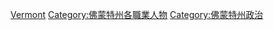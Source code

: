 {{Commons category|Politicians of Vermont}}
[[Category:美國各州政治人物|Vermont]]
[[Category:佛蒙特州各職業人物|Category:佛蒙特州各職業人物]]
[[Category:佛蒙特州政治|Category:佛蒙特州政治]]